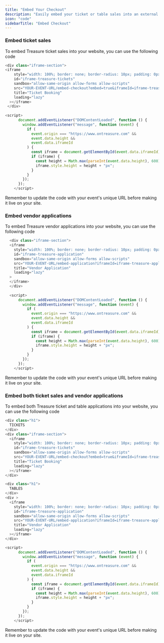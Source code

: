 ```yaml
---
title: "Embed Your Checkout"
description: "Easily embed your ticket or table sales into an external website"
icon: "code"
sidebarTitle: "Embed Checkout"
---
```


### Embed ticket sales

To embed Treasure ticket sales into your website, you can use the following code

```javascript
<div class="iframe-section">
<iframe
    style="width: 100%; border: none; border-radius: 10px; padding: 0px"
    id="iframe-treasure-tickets"
    sandbox="allow-same-origin allow-forms allow-scripts"
    src="YOUR-EVENT-URL/embed-checkout?embed=true&iframeId=iframe-treasure-tickets"
    title="Ticket Booking"
    loading="lazy"
  ></iframe>
 </div>
 
<script>
      document.addEventListener("DOMContentLoaded", function () {
        window.addEventListener("message", function (event) {
          if (
            event.origin === "https://www.ontreasure.com" &&
            event.data.height &&
            event.data.iframeId
          ) {
            const iframe = document.getElementById(event.data.iframeId);
            if (iframe) {
              const height = Math.max(parseInt(event.data.height), 600);
              iframe.style.height = height + "px";
            }
          }
        });
      });
    </script>
```

<Note>
  Remember to update the code with your event's unique URL before making it live on your site.
</Note>

### Embed vendor applications

To embed Treasure vendor applications into your website, you can use the following code

```javascript
  <div class="iframe-section">
  <iframe
    style="width: 100%; border: none; border-radius: 10px; padding: 0px"
    id="iframe-treasure-application"
    sandbox="allow-same-origin allow-forms allow-scripts"
    src="YOUR-EVENT-URL/embed-application?iframeId=iframe-treasure-application"
    title="Vendor Application"
    loading="lazy"
  >
  </iframe>
  </div>
  
  <script>
      document.addEventListener("DOMContentLoaded", function () {
        window.addEventListener("message", function (event) {
          if (
            event.origin === "https://www.ontreasure.com" &&
            event.data.height &&
            event.data.iframeId
          ) {
            const iframe = document.getElementById(event.data.iframeId);
            if (iframe) {
              const height = Math.max(parseInt(event.data.height), 600);
              iframe.style.height = height + "px";
            }
          }
        });
      });
    </script>
```

<Note>
  Remember to update the code with your event's unique URL before making it live on your site.
</Note>

### Embed both ticket sales and vendor applications

To embed both Treasure ticket and table applications into your website, you can use the following code

```javascript
<div class="h1">
  TICKETS
</div>
<div class="iframe-section">
  <iframe
    style="width: 100%; border: none; border-radius: 10px; padding: 0px"
    id="iframe-treasure-tickets"
    sandbox="allow-same-origin allow-forms allow-scripts"
    src="YOUR-EVENT-URL/embed-checkout?embed=true&iframeId=iframe-treasure-tickets"
    title="Ticket Booking"
    loading="lazy"
  ></iframe>
</div>

<div class="h1">
  TABLES
</div>
<div >
  <iframe
    style="width: 100%; border: none; border-radius: 10px; padding: 0px"
    id="iframe-treasure-application"
    sandbox="allow-same-origin allow-forms allow-scripts"
    src="YOUR-EVENT-URL/embed-application?iframeId=iframe-treasure-application"
    title="Vendor Application"
    loading="lazy"
  ></iframe>
</div>

<script>
      document.addEventListener("DOMContentLoaded", function () {
        window.addEventListener("message", function (event) {
          if (
            event.origin === "https://www.ontreasure.com" &&
            event.data.height &&
            event.data.iframeId
          ) {
            const iframe = document.getElementById(event.data.iframeId);
            if (iframe) {
              const height = Math.max(parseInt(event.data.height), 600);
              iframe.style.height = height + "px";
            }
          }
        });
      });
    </script>
```

<Note>
  Remember to update the code with your event's unique URL before making it live on your site.
</Note>